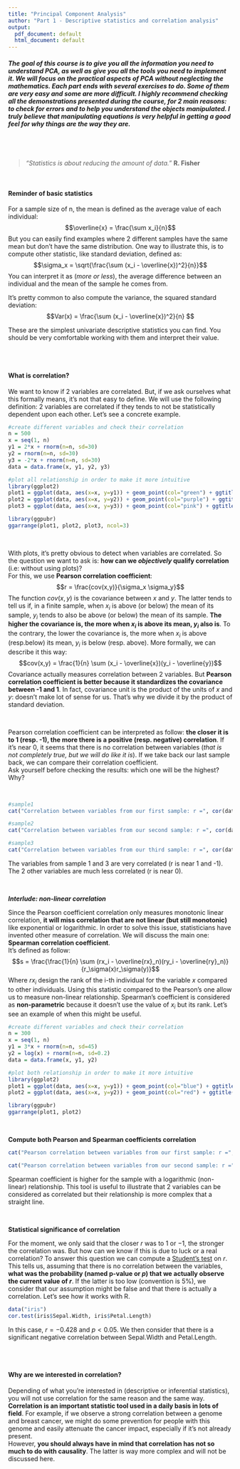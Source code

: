 ```yaml
---
title: "Principal Component Analysis"
author: "Part 1 - Descriptive statistics and correlation analysis"
output:
  pdf_document: default
  html_document: default
---
```


##### The goal of this course is to give you all the information you need to understand PCA, as well as give you all the tools you need to implement it. We will focus on the practical aspects of PCA without neglecting the mathematics. Each part ends with several exercises to do. Some of them are very easy and some are more difficult. I highly recommend checking all the demonstrations presented during the course, for 2 main reasons: to check for errors and to help you understand the objects manipulated. I truly believe that manipulating equations is very helpful in getting a good feel for why things are the way they are.

<br>
<br>

> *“Statistics is about reducing the amount of data.”* **R. Fisher**

<br>

#### Reminder of basic statistics

For a sample size of n, the mean is defined as the average value of each individual: $$\overline{x} = \frac{\sum x_i}{n}$$
But you can easily find examples where 2 different samples have the same mean but don't have the same distribution. One way to illustrate this, is to compute other statistic, like standard deviation, defined as: $$\sigma_x = \sqrt{\frac{\sum (x_i - \overline{x})^2}{n}}$$
You can interpret it as (*more or less*), the average difference between an individual and the mean of the sample he comes from. 

It's pretty common to also compute the variance, the squared standard deviation: $$Var(x) = \frac{\sum (x_i - \overline{x})^2}{n} $$

These are the simplest univariate descriptive statistics you can find. You should be very comfortable working with them and interpret their value. 

<br>
<br>

#### What is correlation?

We want to know if 2 variables are correlated. But, if we ask ourselves what this formally means, it's not that easy to define. We will use the following definition: 2 variables are correlated if they tends to not be statistically dependent upon each other. Let's see a concrete example. 

```r
#create different variables and check their correlation
n = 500
x = seq(1, n)
y1 = 2*x + rnorm(n=n, sd=30)
y2 = rnorm(n=n, sd=30)
y3 = -2*x + rnorm(n=n, sd=30)
data = data.frame(x, y1, y2, y3)
```

```r
#plot all relationship in order to make it more intuitive
library(ggplot2)
plot1 = ggplot(data, aes(x=x, y=y1)) + geom_point(col="green") + ggtitle("Sample 1: scatter plot of X and Y1")
plot2 = ggplot(data, aes(x=x, y=y2)) + geom_point(col="purple") + ggtitle("Sample 2: scatter plot of X and Y2")
plot3 = ggplot(data, aes(x=x, y=y3)) + geom_point(col="pink") + ggtitle("Sample 3: scatter plot of X and Y3")

library(ggpubr)
ggarrange(plot1, plot2, plot3, ncol=3) 
```


<br>

With plots, it's pretty obvious to detect when variables are correlated. So the question we want to ask is: **how can we *objectively* qualify correlation** (i.e: without using plots)?\
For this, we use **Pearson correlation coefficient**: $$r = \frac{cov(x,y)}{\sigma_x \sigma_y}$$
The function $cov(x, y)$ is the covariance between $x$ and $y$. The latter tends to tell us if, in a finite sample, when $x_i$ is above (or below) the mean of its sample, $y_i$ tends to also be above (or below) the mean of its sample. **The higher the covariance is, the more when $x_i$ is above its mean, $y_i$ also is**. To the contrary, the lower the covariance is, the more when $x_i$ is above (resp.below) its mean, $y_i$ is below (resp. above). More formally, we can describe it this way: $$cov(x,y) = \frac{1}{n} \sum (x_i - \overline{x})(y_i - \overline{y})$$
Covariance actually measures correlation between 2 variables. But **Pearson correlation coefficient is better because it standardizes the covariance between -1 and 1**. In fact, covariance unit is the product of the units of $x$ and $y$: doesn't make lot of sense for us. That's why we divide it by the product of standard deviation.\

<br>

Pearson correlation coefficient can be interpreted as follow: **the closer it is to 1 (resp. -1), the more there is a positive (resp. negative) correlation**. If it's near 0, it seems that there is no correlation between variables (*that is not completely true, but we will do like it is*). 
If we take back our last sample back, we can compare their correlation coefficient.\
Ask yourself before checking the results: which one will be the highest? Why?\

<br>

```r
#sample1
cat("Correlation between variables from our first sample: r =", cor(data$x,data$y1))

#sample2
cat("Correlation between variables from our second sample: r =", cor(data$x,data$y2))

#sample3
cat("Correlation between variables from our third sample: r =", cor(data$x,data$y3))
```

The variables from sample 1 and 3 are very correlated (r is near 1 and -1).\
The 2 other variables are much less correlated (r is near 0).\

<br>

***Interlude: non-linear correlation***\

Since the Pearson coefficient correlation only measures monotonic linear correlation, **it will miss correlation that are not linear (but still monotonic)** like exponential or logarithmic.  In order to solve this issue, statisticians have invented other measure of correlation. We will discuss the main one: **Spearman correlation coefficient**.\
It's defined as follow: $$s = \frac{\frac{1}{n} \sum (rx_i - \overline{rx}_n)(ry_i - \overline{ry}_n)}{r_\sigma(x)r_\sigma(y)}$$
Where $rx_i$ design the rank of the i-th individual for the variable $x$ compared to other individuals. Using this statistic compared to the Pearson's one allow us to measure non-linear relationship. Spearman's coefficient is considered as **non-parametric** because it doesn't use the value of $x_i$ but its rank. Let's see an example of when this might be useful.\

```r
#create different variables and check their correlation
n = 300
x = seq(1, n)
y1 = 3*x + rnorm(n=n, sd=45) 
y2 = log(x) + rnorm(n=n, sd=0.2)
data = data.frame(x, y1, y2)
```

```r
#plot both relationship in order to make it more intuitive
library(ggplot2)
plot1 = ggplot(data, aes(x=x, y=y1)) + geom_point(col="blue") + ggtitle("Scatter plot of X and Y1")
plot2 = ggplot(data, aes(x=x, y=y2)) + geom_point(col="red") + ggtitle("Scatter plot of X and Y2")

library(ggpubr)
ggarrange(plot1, plot2) 
```

<br>

**Compute both Pearson and Spearman coefficients correlation**

```r

cat("Pearson correlation between variables from our first sample: r =", cor(x,y1), "\nSpearman correlation between variables from our first sample: r =", cor(x,y1, method = "spearman"))

cat("Pearson correlation between variables from our second sample: r =", cor(x,y2), "\nSpearman correlation between variables from our second sample: r =", cor(x,y2, method = "spearman"))
```

Spearman coefficient is higher for the sample with a logarithmic (non-linear) relationship. This tool is useful to illustrate that 2 variables can be considered as correlated but their relationship is more complex that a straight line.

<br>

**Statistical significance of correlation**\

For the moment, we only said that the closer $r$ was to $1$ or $-1$, the stronger the correlation was. But how can we know if this is due to luck or a real correlation? To answer this question we can compute a [Student's test](https://en.wikipedia.org/wiki/Student%27s_t-distribution) on $r$. This tells us, assuming that there is no correlation between the variables, **what was the probability (named p-value or $p$) that we actually observe the current value of $r$**. If the latter is too low (convention is 5%), we consider that our assumption might be false and that there is actually a correlation. Let's see how it works with R. 

```r
data("iris")
cor.test(iris$Sepal.Width, iris$Petal.Length)
```

In this case, $r=-0.428$ and $p<0.05$. We then consider that there is a significant negative correlation between Sepal.Width and Petal.Length. 

<br>
<br>

#### Why are we interested in correlation?

Depending of what you're interested in (descriptive or inferential statistics), you will not use correlation for the same reason and the same way. **Correlation is an important statistic tool used in a daily basis in lots of field**. For example, if we observe a strong correlation between a genome and breast cancer, we might do some prevention for people with this genome and easily attenuate the cancer impact, especially if it's not already present.\
However, **you should always have in mind that correlation has not so much to do with causality**. The latter is way more complex and will not be discussed here. 


<br>
<br>


<br>
<br>
<br>
<br>
